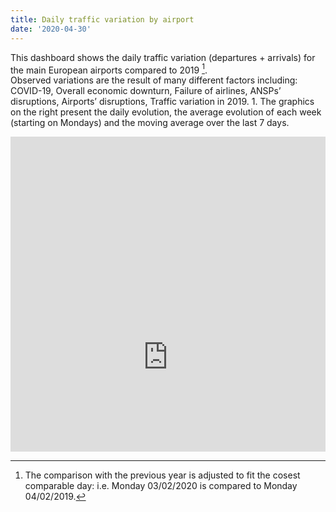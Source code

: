 ```yaml
---
title: Daily traffic variation by airport
date: '2020-04-30'
---
```

<style type="text/css">
.img-responsive {
    margin: 0 auto;
    max-width: 100%
}

.resp-container {
    position: relative;
    overflow: hidden;
    padding-top: 100%;
}

.resp-iframe {
    position: absolute;
    top: 0;
    left: 0;
    width: 100%;
    height: 140%;
    border: 0;
}
</style>
This dashboard shows the daily traffic variation (departures + arrivals) for the main European airports compared to 2019 [^1]. <br> 
Observed variations are the result of many different factors including: COVID-19, Overall economic downturn, Failure of airlines, ANSPs' disruptions,  Airports' disruptions, Traffic variation in 2019.
1. The graphics on the right present the daily evolution, the average evolution of each week (starting on Mondays) and the moving average over the last 7 days.

<div class="resp-container"><iframe class="resp-iframe" src="https://www.eurocontrol.int/Economics/DailyTrafficVariation-Airports.html" frameborder="0" style="border:0" allowfullscreen></iframe></div>

[^1]: The comparison with the previous year is adjusted to fit the cosest comparable day: i.e. Monday 03/02/2020 is compared to Monday 04/02/2019.